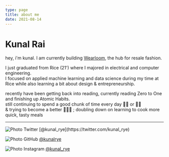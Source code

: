 ```yaml
---
type: page
title: about me
date: 2021-08-14
---
```


# Kunal Rai

hey, i'm kunal. I am currently building [Wearloom](https://wearloom.com), the hub for resale fashion.

I just graduated from Rice (21') where I majored in electrical and computer engineering.  
I focused on applied machine learning and data science during my time at Rice while also learning a bit about design & entrepreneurship.  

recently have been getting back into reading, currently reading Zero to One and finishing up Atomic Habits.  
still continuing to spend a good chunk of time every day 🏋🏽 or 🚴‍♂️  
& trying to become a better 👨🏾‍🍳 ; doubling down on learning to cook more quick, tasty meals  


---



<div>
  <Image
  src="/images/twitter.png"
  alt="Photo"
  width={15}
  height={15}
  priority
  className="next-image"
  /> Twitter [@kunal_rye](https://twitter.com/kunal_rye)
  <br />

  <Image
  src="/images/github.png"
  alt="Photo"
  width={15}
  height={15}
  priority
  className="next-image"
  /> GitHub [@kunalrye](https://github.com/kunalrye)
  <br />

  <Image
  src="/images/instagram.png"
  alt="Photo"
  width={15}
  height={15}
  priority
  className="next-image"
  /> Instagram [@kunal_rye](https://instagram.com/kunal_rye)
  <br />
</div>

